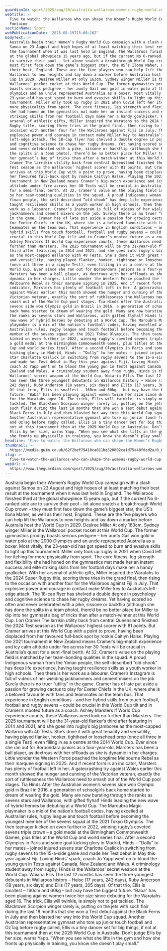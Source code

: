 ```yaml
---
guardianId: sport/2025/aug/20/australia-wallaroos-womens-rugby-world-cup-players-to-watch
webTitle: >-
  Five to watch: the Wallaroos who can shape the Women’s Rugby World Cup | Angus
  Fontaine
sectionName: Sport
webPublicationDate: '2025-08-19T15:00:16Z'
bodyText: >-
  Australia begin their Women’s Rugby World Cup campaign with a clash against
  Samoa on 23 August and high hopes of at least matching their best result at
  the tournament when it was last held in England. The Wallaroos finished third
  at the global showpiece 15 years ago, but if the current No 6-ranked side are
  to survive their pool – let alone snatch a breakthrough World Cup crown – they
  must first face down the game’s biggest star, the US’s Ilona Maher, as well as
  their host, England. These are the five players who can help lift the
  Wallaroos to new heights and lay down a marker before Australia host the World
  Cup in 2029. Desiree Miller At only 163cm, Sydney winger Miller is the
  Wallaroos’ pocket rocket at this World Cup. The former gymnastics prodigy
  boasts serious pedigree – her aunty Gail won gold in water polo at the 2000
  Olympics and an uncle represented Australia as a boxer. Most vitally, the
  23-year-old has got speed to burn and evasive skills to light up this
  tournament. Miller only took up rugby in 2021 when Covid left her itching for
  more physicality from sport. The core fitness, leg strength and flexibility
  she had honed on the gymnastics mat made her an instant success and elite
  striking skills from her football days make her a handy goalkicker. With her
  arsenal of athletic gifts, Miller inspired the Waratahs to the 2024 Super
  Rugby title, scoring three tries in the grand final, then rising to the
  occasion with another four for the Wallaroos against Fiji in July. That
  explosive power and courage in contact make Miller key to Australia’s
  left-edge attack. The 18-cap flyer has shelved a double degree in psychology
  and cognitive science to chase her rugby dreams. Yet having scored so often
  and never celebrated with a pike, sissone or backflip (although she has done
  the splits in a team photo), there’d be no better place for Miller to dip into
  her gymnast’s bag of tricks than after a match-winner at this World Cup. Lori
  Cramer The larrikin utility back from central Queensland finished the 2024
  Test season as the Wallaroos’ highest scorer with 81 points. But Cramer
  arrives at this World Cup with a point to prove, having been displaced from
  her favoured full-back spot by rookie Caitlyn Halse. Playing the 2021
  tournament in New Zealand means Cramer’s big-match experience and icy calm
  attitude under fire across her 30 Tests will be crucial in Australia’s quest
  for a semi-final berth. At 32, Cramer’s value on the playing field is matched
  by her team-bonding qualities in the squad. A proud Indigenous woman from the
  Yiman people, the self-described “old chook” has deep life experience, having
  taught resilience skills as a youth worker in high schools. Then there is her
  work as a labourer. Cramer’s Instagram is full of videos of her wielding
  jackhammers and cement mixers on the job. Surely there is no truer “utility”
  in the game. Cramer has of late put aside a passion for growing cactus to play
  for Exeter Chiefs in the UK, where she is a beloved favourite with fans and
  teammates on the team bus. That experience in English conditions – and her
  hybrid skills from touch football, football and rugby sevens – could be
  crucial in this World Cup tilt and in Cramer’s mooted future as a coach.
  Ashley Marsters If World Cup experience counts, these Wallaroos need look no
  further than Marsters. The 2025 tournament will be the 31-year-old flanker’s
  third after featuring in 2014 and 2021, and she goes into rugby’s big jamboree
  as the most-capped Wallaroo with 40 Tests. She’s done it with great tenacity
  and versatility, having played flanker, hooker, tighthead or loosehead prop
  (once all three in a single Test), even filling in as a centre at the 2014
  World Cup. Ever since she ran out for Boroondara juniors as a four-year-old,
  Marsters has been a ball player, as dextrous with her offloads as she is
  dynamic in her charges. Little wonder the Western Force poached the longtime
  Melbourne Rebel as their marquee signing in 2025. And if recent form is an
  indicator, Marsters has plenty of football left in her. A gatecrashing try
  against Wales earlier this month showed the hunger and cunning of the
  Victorian veteran, exactly the sort of ruthlessness the Wallaroos need to
  smash out of the World Cup pool stages. Tia Hinds After the Australian women’s
  sevens side won Olympic gold in Brazil in 2016, a generation of schoolgirls
  back home started to dream of wearing the gold. Many are now bursting through
  the ranks as sevens stars and Wallaroos, with gifted flyhalf Hinds leading the
  new wave of hybrid heroes by debuting at a World Cup. The Maroubra Magic
  playmaker is a mix of the nation’s football codes, having excelled at
  Australian rules, rugby league and touch football before becoming the youngest
  member of the sevens squad at the 2021 Tokyo Olympics. The then teenager
  kicked on even further in 2022, winning rugby’s coveted sevens triple crown –
  a gold medal at the Birmingham Commonwealth Games, plus titles at the World
  Cup and world series final. After a second Olympics in Paris and some goal
  kicking glory in Madrid, Hinds – “Dolly” to her mates – joined injured sevens
  star Charlotte Caslick in switching from rugby sevens to the 15-a-side game
  and made her Test debut in May this year against Fiji. Loving Hinds’ spark,
  coach Jo Yapp went on to blood the young gun in Tests against Canada, New
  Zealand and Wales. A criminology student away from rugby, Hinds is the
  Wallaroos’ secret weapon at the World Cup. Waiaria Ellis The last 12 months
  has seen the three youngest debutants in Wallaroos history – Halse (17 years,
  242 days), Ruby Anderson (18 years, six days) and Ellis (17 years, 305 days).
  Of that trio, Ellis is smallest – 160cm and 60kg – but may have the biggest
  future. “Baba” has been playing against women twice her size since debuting
  for the Waratahs aged 16. The trick, Ellis will twinkle, is simply not to get
  tackled. The Blacktown Scorpion winger rarely is, putting on the jets with
  such flair during the last 18 months that she won a Test debut against the
  Black Ferns in July and then blasted her way into this World Cup squad.
  Another Australian representative gymnast who tore up junior touch football
  and OzTag before rugby called, Ellis is a tiny dancer set for big things, if
  not at this tournament then at the 2029 World Cup in Australia. Don’t judge
  Ellis by her size, warns Yapp. “When you see what she lifts in the gym and how
  she fronts up physically in training, you know she doesn’t play small.”
headline: 'Five to watch: the Wallaroos who can shape the Women’s Rugby World Cup'
thumbnail: >-
  https://media.guim.co.uk/62f2bef79410ca811be520802ca1d75a48fded2a/0_0_5000_4000/500.jpg
slug: >-
  five-to-watch-the-wallaroos-who-can-shape-the-womens-rugby-world-cup-or-angus-fontaine
webUrl: >-
  https://www.theguardian.com/sport/2025/aug/20/australia-wallaroos-womens-rugby-world-cup-players-to-watch
---
```

Australia begin their Women’s Rugby World Cup campaign with a clash against Samoa on 23 August and high hopes of at least matching their best result at the tournament when it was last held in England. The Wallaroos finished third at the global showpiece 15 years ago, but if the current No 6-ranked side are to survive their pool – let alone snatch a breakthrough World Cup crown – they must first face down the game’s biggest star, the US’s Ilona Maher, as well as their host, England. These are the five players who can help lift the Wallaroos to new heights and lay down a marker before Australia host the World Cup in 2029. Desiree Miller At only 163cm, Sydney winger Miller is the Wallaroos’ pocket rocket at this World Cup. The former gymnastics prodigy boasts serious pedigree – her aunty Gail won gold in water polo at the 2000 Olympics and an uncle represented Australia as a boxer. Most vitally, the 23-year-old has got speed to burn and evasive skills to light up this tournament. Miller only took up rugby in 2021 when Covid left her itching for more physicality from sport. The core fitness, leg strength and flexibility she had honed on the gymnastics mat made her an instant success and elite striking skills from her football days make her a handy goalkicker. With her arsenal of athletic gifts, Miller inspired the Waratahs to the 2024 Super Rugby title, scoring three tries in the grand final, then rising to the occasion with another four for the Wallaroos against Fiji in July. That explosive power and courage in contact make Miller key to Australia’s left-edge attack. The 18-cap flyer has shelved a double degree in psychology and cognitive science to chase her rugby dreams. Yet having scored so often and never celebrated with a pike, sissone or backflip (although she has done the splits in a team photo), there’d be no better place for Miller to dip into her gymnast’s bag of tricks than after a match-winner at this World Cup. Lori Cramer The larrikin utility back from central Queensland finished the 2024 Test season as the Wallaroos’ highest scorer with 81 points. But Cramer arrives at this World Cup with a point to prove, having been displaced from her favoured full-back spot by rookie Caitlyn Halse. Playing the 2021 tournament in New Zealand means Cramer’s big-match experience and icy calm attitude under fire across her 30 Tests will be crucial in Australia’s quest for a semi-final berth. At 32, Cramer’s value on the playing field is matched by her team-bonding qualities in the squad. A proud Indigenous woman from the Yiman people, the self-described “old chook” has deep life experience, having taught resilience skills as a youth worker in high schools. Then there is her work as a labourer. Cramer’s Instagram is full of videos of her wielding jackhammers and cement mixers on the job. Surely there is no truer “utility” in the game. Cramer has of late put aside a passion for growing cactus to play for Exeter Chiefs in the UK, where she is a beloved favourite with fans and teammates on the team bus. That experience in English conditions – and her hybrid skills from touch football, football and rugby sevens – could be crucial in this World Cup tilt and in Cramer’s mooted future as a coach. Ashley Marsters If World Cup experience counts, these Wallaroos need look no further than Marsters. The 2025 tournament will be the 31-year-old flanker’s third after featuring in 2014 and 2021, and she goes into rugby’s big jamboree as the most-capped Wallaroo with 40 Tests. She’s done it with great tenacity and versatility, having played flanker, hooker, tighthead or loosehead prop (once all three in a single Test), even filling in as a centre at the 2014 World Cup. Ever since she ran out for Boroondara juniors as a four-year-old, Marsters has been a ball player, as dextrous with her offloads as she is dynamic in her charges. Little wonder the Western Force poached the longtime Melbourne Rebel as their marquee signing in 2025. And if recent form is an indicator, Marsters has plenty of football left in her. A gatecrashing try against Wales earlier this month showed the hunger and cunning of the Victorian veteran, exactly the sort of ruthlessness the Wallaroos need to smash out of the World Cup pool stages. Tia Hinds After the Australian women’s sevens side won Olympic gold in Brazil in 2016, a generation of schoolgirls back home started to dream of wearing the gold. Many are now bursting through the ranks as sevens stars and Wallaroos, with gifted flyhalf Hinds leading the new wave of hybrid heroes by debuting at a World Cup. The Maroubra Magic playmaker is a mix of the nation’s football codes, having excelled at Australian rules, rugby league and touch football before becoming the youngest member of the sevens squad at the 2021 Tokyo Olympics. The then teenager kicked on even further in 2022, winning rugby’s coveted sevens triple crown – a gold medal at the Birmingham Commonwealth Games, plus titles at the World Cup and world series final. After a second Olympics in Paris and some goal kicking glory in Madrid, Hinds – “Dolly” to her mates – joined injured sevens star Charlotte Caslick in switching from rugby sevens to the 15-a-side game and made her Test debut in May this year against Fiji. Loving Hinds’ spark, coach Jo Yapp went on to blood the young gun in Tests against Canada, New Zealand and Wales. A criminology student away from rugby, Hinds is the Wallaroos’ secret weapon at the World Cup. Waiaria Ellis The last 12 months has seen the three youngest debutants in Wallaroos history – Halse (17 years, 242 days), Ruby Anderson (18 years, six days) and Ellis (17 years, 305 days). Of that trio, Ellis is smallest – 160cm and 60kg – but may have the biggest future. “Baba” has been playing against women twice her size since debuting for the Waratahs aged 16. The trick, Ellis will twinkle, is simply not to get tackled. The Blacktown Scorpion winger rarely is, putting on the jets with such flair during the last 18 months that she won a Test debut against the Black Ferns in July and then blasted her way into this World Cup squad. Another Australian representative gymnast who tore up junior touch football and OzTag before rugby called, Ellis is a tiny dancer set for big things, if not at this tournament then at the 2029 World Cup in Australia. Don’t judge Ellis by her size, warns Yapp. “When you see what she lifts in the gym and how she fronts up physically in training, you know she doesn’t play small.”
